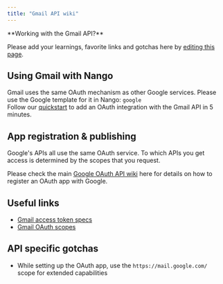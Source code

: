 ```yaml
---
title: "Gmail API wiki"
---
```


<Info>
**Working with the Gmail API?**

Please add your learnings, favorite links and gotchas here by
[editing this page](https://github.com/nangohq/nango/tree/master/docs/docs/providers/google-mail.md).

</Info>

## Using Gmail with Nango[](#using-gmail-with-nango "Direct link to Using Gmail with Nango")

Gmail uses the same OAuth mechanism as other Google services. Please use the
Google template for it in Nango: `google`  
Follow our [quickstart](/quickstart) to add an OAuth integration with the Gmail
API in 5 minutes.

## App registration & publishing[](#app-registration--publishing "Direct link to App registration & publishing")

Google's APIs all use the same OAuth service. To which APIs you get access is
determined by the scopes that you request.

Please check the main [Google OAuth API wiki](/providers/google) here for
details on how to register an OAuth app with Google.

## Useful links[](#useful-links "Direct link to Useful links")

- [Gmail access token specs](https://cloud.google.com/iam/docs/reference/sts/rest/v1/TopLevel/token#response-body)
- [Gmail OAuth scopes](https://developers.google.com/identity/protocols/oauth2/scopes#gmail)

## API specific gotchas[](#api-specific-gotchas "Direct link to API specific gotchas")

- While setting up the OAuth app, use the `https://mail.google.com/` scope for
  extended capabilities
